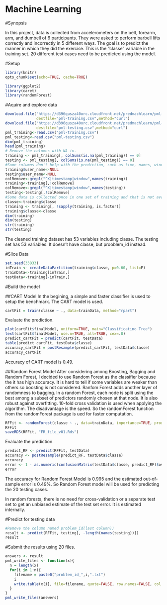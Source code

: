 Machine Learning
=============================================
#Synopsis

In this project, data is collected from accelerometers on the belt, forearm, arm, and dumbell of 6 participants. They were asked to perform barbell lifts correctly and incorrectly in 5 different ways. The goal is to predict the manner in which they did the exercise. This is the "classe" variable in the training set. 20 different test cases need to be predicted using the model. 

#Setup

```r
library(knitr)
opts_chunk$set(echo=TRUE, cache=TRUE)
```

```r
library(ggplot2)
library(caret)
library(randomForest)
```


#Aquire and explore data

```r
download.file("https://d396qusza40orc.cloudfront.net/predmachlearn/pml-training.csv", 
              destfile="pml-training.csv",method="curl")
download.file("https://d396qusza40orc.cloudfront.net/predmachlearn/pml-testing.csv", 
              destfile="pml-testing.csv",method="curl")
pml_training<-read.csv("pml-training.csv")
pml_testing<-read.csv("pml-testing.csv")
dim(pml_training)
head(pml_training)
# Remove the columns with NA in.
training <- pml_training[, colSums(is.na(pml_training)) == 0] 
testing <- pml_testing[, colSums(is.na(pml_testing)) == 0] 
#Some columns don't help with the prediction, such as time, names, windows. Remove them.
training$user_name<-NULL
testing$user_name<-NULL
colRemove<-grepl("^X|timestamp|window",names(training))
training<-training[,!colRemove]
colRemove<-grepl("^X|timestamp|window",names(testing))
testing<-testing[,!colRemove]
#Some data is collected once in one set of training and that is not available in testing dataset. Hence it is not useful for this prediction. They are factor types. Remove them.
classe<-training$classe
training <- training[, !sapply(training, is.factor)]
training$classe<-classe
dim(training)
dim(testing)
str(training)
str(testing)
```
The cleaned training dataset has 53 variables including classe. The testing set has 53 variables. It doesn't have classe, but prooblem_id instead.

#Slice Data 
```r
set.seed(33833)
inTrain <- createDataPartition(training$classe, p=0.60, list=F)
trainData<-training[inTrain,]
testData<-training[-inTrain,]
```
#Build the model

##CART Model
In the begining, a simple and faster classifier is used to setup the benchmark. The CART model is used. 
```r
cartFit = train(classe ~ ., data=trainData, method="rpart") 
```
Evaluate the prediction.

```r

plot(cartFit$finalModel, uniform=TRUE, main="Classificatino Tree")
text(cartFit$finalModel, use.n=TRUE, all=TRUE, cex=.8)
predict_cartFit = predict(cartFit, testData)
table(predict_cartFit, testData$classe)
accuracy_cartFit = postResample(predict_cartFit, testData$classe)
accuracy_cartFit
```
Accuracy of CART model is 0.49.

##Random Forest Model
After considering among Boosting, Bagging and Random Forest, I decided to use Random Forest as the classifier because the it has high accuracy. It is hard to tell if some variables are weaker than others so boosting is not considered. Ranfom Forest adds another layer of randomness to bagging. In a random Forest, each node is split using the best among a subset of predictors randomly chosen at that node. It is also robust against overfitting. 10-fold cross validation is used when applying the algorithm. The disadvantage is the speed. So the randomForest function from the randomForest package is ued  for faster computation.  

```r

RFFit <- randomForest(classe ~ ., data=trainData, importance=TRUE, proximity=TRUE)
RFFit
saveRDS(RFFit, "FR_file_v01.Rds")
```

Evaluate the prediction.

```r
predict_RF <- predict(RFFit, testData)
accuracy <- postResample(predict_RF, testData$classe)
accuracy
error <- 1 - as.numeric(confusionMatrix(testData$classe, predict_RF)$overall[1])
error
```
The accuracy for Random Forest Model is 0.995 and the estimated out-of-sample error is 0.49%. So Random Forest model will be used for predicting the 20 testing cases.

In random forests, there is no need for cross-validation or a separate test set to get an unbiased estimate of the test set error. It is estimated internally.

#Predict for testing data
```r
#Remove the column named problem_id(last column))
result <- predict(RFFit, testing[, -length(names(testing))])
result
```
#Submit the results using 20 files.

```r
answers <- result
pml_write_files <- function(x){
  n = length(x)
  for(i in 1:n){
    filename = paste0("problem_id_",i,".txt")
    i
    write.table(x[i], file=filename, quote=FALSE, row.names=FALSE, col.names=FALSE)
  }
}
pml_write_files(answers)
```